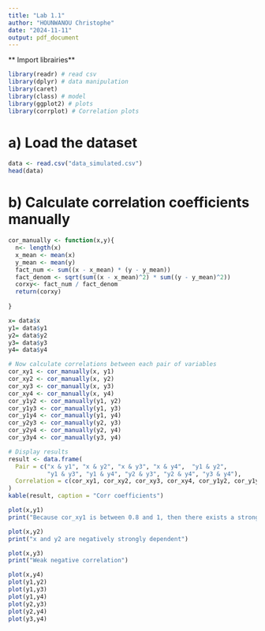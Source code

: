 ---
title: "Lab 1.1"
author: "HOUNWANOU Christophe"
date: "2024-11-11"
output: pdf_document
---

** Import librairies**
```{r}
library(readr) # read csv
library(dplyr) # data manipulation
library(caret) 
library(class) # model
library(ggplot2) # plots
library(corrplot) # Correlation plots
```

# a) Load the dataset
```{r}
data <- read.csv("data_simulated.csv")
head(data)
```
# b) Calculate correlation coefficients manually

```{r}
cor_manually <- function(x,y){
  n<- length(x)
  x_mean <- mean(x)
  y_mean <- mean(y)
  fact_num <- sum((x - x_mean) * (y - y_mean))
  fact_denom <- sqrt(sum((x - x_mean)^2) * sum((y - y_mean)^2))
  corxy<- fact_num / fact_denom
  return(corxy)
  
}

```

```{r}
x= data$x
y1= data$y1
y2= data$y2
y3= data$y3
y4= data$y4

```


```{r}
# Now calculate correlations between each pair of variables
cor_xy1 <- cor_manually(x, y1)
cor_xy2 <- cor_manually(x, y2)
cor_xy3 <- cor_manually(x, y3)
cor_xy4 <- cor_manually(x, y4)
cor_y1y2 <- cor_manually(y1, y2)
cor_y1y3 <- cor_manually(y1, y3)
cor_y1y4 <- cor_manually(y1, y4)
cor_y2y3 <- cor_manually(y2, y3)
cor_y2y4 <- cor_manually(y2, y4)
cor_y3y4 <- cor_manually(y3, y4)
```

```{r}
# Display results
result <- data.frame(
  Pair = c("x & y1", "x & y2", "x & y3", "x & y4",  "y1 & y2", 
           "y1 & y3", "y1 & y4", "y2 & y3", "y2 & y4", "y3 & y4"),
  Correlation = c(cor_xy1, cor_xy2, cor_xy3, cor_xy4, cor_y1y2, cor_y1y3, cor_y1y4, cor_y2y3, cor_y2y4, cor_y3y4)
)
kable(result, caption = "Corr coefficients")
```
```{r}
plot(x,y1)
print("Because cor_xy1 is between 0.8 and 1, then there exists a strong positive correlation between x and y1")

```

```{r}
plot(x,y2)
print("x and y2 are negatively strongly dependent")


```
```{r}
plot(x,y3)
print("Weak negative correlation")
```
```{r}
plot(x,y4)
plot(y1,y2)
plot(y1,y3)
plot(y1,y4)
plot(y2,y3)
plot(y2,y4)
plot(y3,y4)
```

